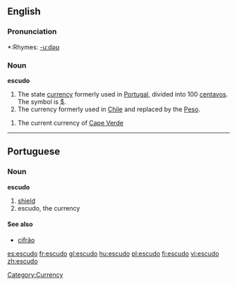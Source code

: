 ==English==

===Pronunciation===
*:Rhymes: [[Rhymes:English:-uːdəʊ|-uːdəʊ]]

===Noun===
{{wikipedia}}
'''escudo'''
# The state [[currency]] formerly used in [[Portugal]], divided into 100 [[centavos]]. The symbol is [[$]].
# The currency formerly used in [[Chile]] and replaced by the [[Peso]].
[[Category:Currency]]
# The current currency of [[Cape Verde]]

----
==Portuguese==

===Noun===
'''escudo'''
# [[shield]]
# escudo, the currency

====See also====
*[[cifrão]]

[[es:escudo]]
[[fr:escudo]]
[[gl:escudo]]
[[hu:escudo]]
[[pl:escudo]]
[[fi:escudo]]
[[vi:escudo]]
[[zh:escudo]]